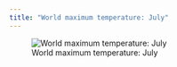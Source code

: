 ```yaml
---
title: "World maximum temperature: July"
---
```


![World maximum temperature: July](images/tmax_7.png)